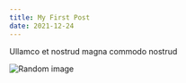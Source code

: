 ```yaml
---
title: My First Post
date: 2021-12-24
---
```


Ullamco et nostrud magna commodo nostrud

<div class="text-center bg-white">
  <img
    src="https://source.unsplash.com/random/800x600"
    alt="Random image"
    class="rounded-lg"
  />
</div>

<MyComponent />
